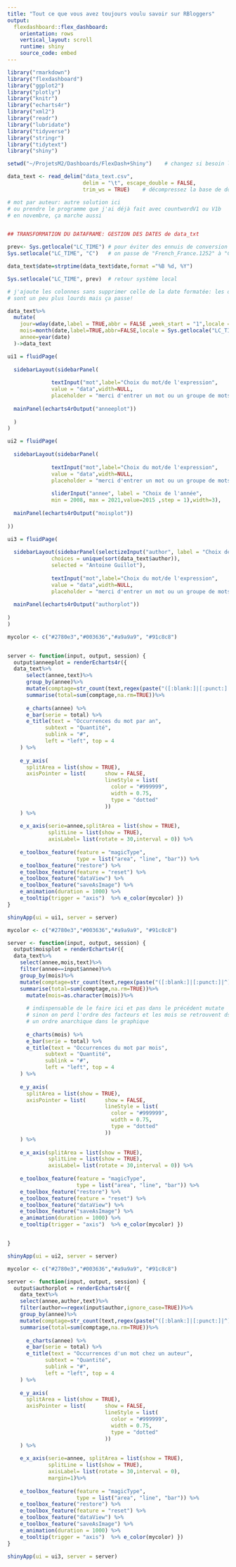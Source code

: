 ```yaml
---
title: "Tout ce que vous avez toujours voulu savoir sur RBloggers"
output: 
  flexdashboard::flex_dashboard:
    orientation: rows
    vertical_layout: scroll
    runtime: shiny
    source_code: embed
---
```


```r
library("rmarkdown")
library("flexdashboard")
library("ggplot2")
library("plotly")
library("knitr")
library("echarts4r")
library("xml2")
library("readr")
library("lubridate")
library("tidyverse")
library("stringr")
library("tidytext")
library("shiny")

setwd("~/ProjetsM2/Dashboards/FlexDash+Shiny")    # changez si besoin le répertoire de travail

data_text <- read_delim("data_text.csv", 
                        delim = "\t", escape_double = FALSE, 
                        trim_ws = TRUE)    # décompressez la base de données si besoin et veillez à la copie dans le répertoire de travail

# mot par auteur: autre solution ici
# ou prendre le programme que j'ai déjà fait avec countwordV1 ou V1b
# en novembre, ça marche aussi


## TRANSFORMATION DU DATAFRAME: GESTION DES DATES de data_txt

prev<- Sys.getlocale("LC_TIME") # pour éviter des ennuis de conversion pénibles   
Sys.setlocale("LC_TIME", "C")   # on passe de "French_France.1252" à "C"

data_text$date=strptime(data_text$date,format ="%B %d, %Y")

Sys.setlocale("LC_TIME", prev)  # retour système local

# j'ajoute les colonnes sans supprimer celle de la date formatée: les dataframes
# sont un peu plus lourds mais ça passe!

data_text%>%
  mutate(
    jour=wday(date,label = TRUE,abbr = FALSE ,week_start = "1",locale = Sys.getlocale("LC_TIME")),
    mois=month(date,label=TRUE,abbr=FALSE,locale = Sys.getlocale("LC_TIME")),
    annee=year(date)
  )->data_text


```


```r

ui1 = fluidPage(
  
  sidebarLayout(sidebarPanel(
  
              textInput("mot",label="Choix du mot/de l'expression", 
              value = "data",width=NULL,
              placeholder = "merci d'entrer un mot ou un groupe de mots "),width=3), 
  
  mainPanel(echarts4rOutput("anneeplot"))
    
  )   
)

ui2 = fluidPage(
  
  sidebarLayout(sidebarPanel(
  
              textInput("mot",label="Choix du mot/de l'expression", 
              value = "data",width=NULL,
              placeholder = "merci d'entrer un mot ou un groupe de mots "), 
  
              sliderInput("annee", label = "Choix de l'année",
              min = 2008, max = 2021,value=2015 ,step = 1),width=3),
  
  mainPanel(echarts4rOutput("moisplot"))
    
))

ui3 = fluidPage(
  
  sidebarLayout(sidebarPanel(selectizeInput("author", label = "Choix de l'auteur",
              choices = unique(sort(data_text$author)), 
              selected = "Antoine Guillot"),
  
              textInput("mot",label="Choix du mot/de l'expression", 
              value = "data",width=NULL,
              placeholder = "merci d'entrer un mot ou un groupe de mots "),width=3), 
  
  mainPanel(echarts4rOutput("authorplot"))
  
)
)   

```


```r
mycolor <- c("#2780e3","#003636","#a9a9a9", "#91c8c8")


server <- function(input, output, session) {
  output$anneeplot = renderEcharts4r({
  data_text%>%
      select(annee,text)%>%
      group_by(annee)%>%
      mutate(comptage=str_count(text,regex(paste("([:blank:]|[:punct:]|^)",input$mot,"([:blank:]|[:punct:])",sep=""),ignore_case = TRUE)))%>%
      summarise(total=sum(comptage,na.rm=TRUE))%>%
    
      e_charts(annee) %>% 
      e_bar(serie = total) %>% 
      e_title(text = "Occurrences du mot par an", 
            subtext = "Quantité", 
            sublink = "#",
            left = "left", top = 4
    ) %>%
      
    e_y_axis(
      splitArea = list(show = TRUE),
      axisPointer = list(      show = FALSE, 
                               lineStyle = list(
                                 color = "#999999",
                                 width = 0.75,
                                 type = "dotted"
                               ))
    ) %>%
      
    e_x_axis(serie=annee,splitArea = list(show = TRUE),
             splitLine = list(show = TRUE),
             axisLabel= list(rotate = 30,interval = 0)) %>%
      
    e_toolbox_feature(feature = "magicType",
                      type = list("area", "line", "bar")) %>%
    e_toolbox_feature("restore") %>%
    e_toolbox_feature(feature = "reset") %>%
    e_toolbox_feature("dataView") %>%
    e_toolbox_feature("saveAsImage") %>%
    e_animation(duration = 1000) %>%
    e_tooltip(trigger = "axis")  %>% e_color(mycolor) })
}

shinyApp(ui = ui1, server = server)

```



```r
mycolor <- c("#2780e3","#003636","#a9a9a9", "#91c8c8")

server <- function(input, output, session) {
  output$moisplot = renderEcharts4r({
  data_text%>%
    select(annee,mois,text)%>%
    filter(annee==input$annee)%>%
    group_by(mois)%>%
    mutate(comptage=str_count(text,regex(paste("([:blank:]|[:punct:]|^)",input$mot,"([:blank:]|[:punct:])",sep=""),ignore_case = TRUE)))%>%
    summarise(total=sum(comptage,na.rm=TRUE))%>%
      mutate(mois=as.character(mois))%>%       
      
      # indispensable de le faire ici et pas dans le précédent mutate
      # sinon on perd l'ordre des facteurs et les mois se retrouvent ds
      # un ordre anarchique dans le graphique
    
      e_charts(mois) %>% 
      e_bar(serie = total) %>% 
      e_title(text = "Occurrences du mot par mois", 
            subtext = "Quantité", 
            sublink = "#",
            left = "left", top = 4
    ) %>%
      
    e_y_axis(
      splitArea = list(show = TRUE),
      axisPointer = list(      show = FALSE, 
                               lineStyle = list(
                                 color = "#999999",
                                 width = 0.75,
                                 type = "dotted"
                               ))
    ) %>%
      
    e_x_axis(splitArea = list(show = TRUE),
             splitLine = list(show = TRUE),
             axisLabel= list(rotate = 30,interval = 0)) %>%
      
    e_toolbox_feature(feature = "magicType",
                      type = list("area", "line", "bar")) %>%
    e_toolbox_feature("restore") %>%
    e_toolbox_feature(feature = "reset") %>%
    e_toolbox_feature("dataView") %>%
    e_toolbox_feature("saveAsImage") %>%
    e_animation(duration = 1000) %>%
    e_tooltip(trigger = "axis")  %>% e_color(mycolor) })


}

shinyApp(ui = ui2, server = server)  
```


```r
mycolor <- c("#2780e3","#003636","#a9a9a9", "#91c8c8")

server <- function(input, output, session) {
  output$authorplot = renderEcharts4r({
    data_text%>%
    select(annee,author,text)%>%
    filter(author==regex(input$author,ignore_case=TRUE))%>%
    group_by(annee)%>%
    mutate(comptage=str_count(text,regex(paste("([:blank:]|[:punct:]|^)",input$mot,"([:blank:]|[:punct:])",sep=""),ignore_case = TRUE)))%>%
    summarise(total=sum(comptage,na.rm=TRUE))%>%
    
      e_charts(annee) %>% 
      e_bar(serie = total) %>% 
      e_title(text = "Occurrences d'un mot chez un auteur", 
            subtext = "Quantité", 
            sublink = "#",
            left = "left", top = 4
    ) %>%
      
    e_y_axis(
      splitArea = list(show = TRUE),
      axisPointer = list(      show = FALSE, 
                               lineStyle = list(
                                 color = "#999999",
                                 width = 0.75,
                                 type = "dotted"
                               ))
    ) %>%
      
    e_x_axis(serie=annee, splitArea = list(show = TRUE),
             splitLine = list(show = TRUE),
             axisLabel= list(rotate = 30,interval = 0),
             margin=1)%>%
      
    e_toolbox_feature(feature = "magicType",
                      type = list("area", "line", "bar")) %>%
    e_toolbox_feature("restore") %>%
    e_toolbox_feature(feature = "reset") %>%
    e_toolbox_feature("dataView") %>%
    e_toolbox_feature("saveAsImage") %>%
    e_animation(duration = 1000) %>%
    e_tooltip(trigger = "axis")  %>% e_color(mycolor) })
}

shinyApp(ui = ui3, server = server)
```